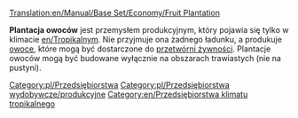 [[Translation:en/Manual/Base Set/Economy/Fruit Plantation]]

{{pl/Przedsiębiorstwa|image=Fruitplantation.png
|name=Plantacja owoców
|climates=[[en/Tropikalny]]
|accepts=Nic
|produces=[[pl/Manual/Base Set/Economy/Owoce|Owoce]]
}}
'''Plantacja owoców''' jest przemysłem produkcyjnym, który pojawia się tylko w klimacie [[en/Tropikalny]]m. Nie przyjmuje ona żadnego ładunku, a produkuje [[pl/Manual/Base Set/Economy/Owoce|owoce]], które mogą być dostarczone do [[pl/Manual/Base Set/Economy/Przetwórnia żywności|przetwórni żywności]].  Plantacje owoców mogą być budowane wyłącznie na obszarach trawiastych (nie na pustyni).

{{pl/Navbox Industries}}

[[Category:pl/Przedsiębiorstwa]]
[[Category:pl/Przedsiębiorstwa wydobywcze/produkcyjne]]
[[Category:en/Przedsiębiorstwa klimatu tropikalnego]]